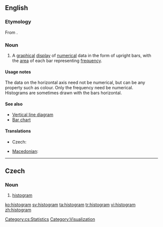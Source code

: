 ==English==
{{wikipedia}}
===Etymology===
From {{etyl|grc}} {{term| ἱστό||mast}}.


===Noun===
{{en-noun}}

# {{statistics}} A [[graphical]] [[display]] of [[numerical]] data in the form of upright bars, with the [[area]] of each bar representing [[frequency]].

====Usage notes====
The data on the horizontal axis need not be numerical, but can be any property such as colour.  Only the frequency need be numerical.<br>
Histograms are sometimes drawn with the bars horizontal.

====See also====
*[[Vertical line diagram]]
*[[Bar chart]]

====Translations====
{{trans-top|graphical display}}
* Czech: {{t-|cs|histogram|m}}
{{trans-mid}}
* [[Macedonian]]: {{t|mk|хистограм|m|tr=hístogram|sc=Cyrl|xs=Macedonian}}
{{trans-bottom}}

----

==Czech==

===Noun===
{{cs-noun|g=m}}

# [[#English|histogram]]

[[Category:cs:Statistics]]
[[Category:Visualization]]

[[ko:histogram]]
[[sv:histogram]]
[[ta:histogram]]
[[tr:histogram]]
[[vi:histogram]]
[[zh:histogram]]